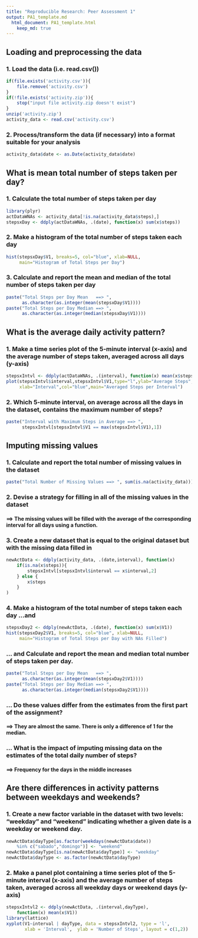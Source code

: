 ```yaml
---
title: "Reproducible Research: Peer Assessment 1"
output: PA1_template.md 
  html_document: PA1_template.html
    keep_md: true
---
```



## Loading and preprocessing the data

### 1. Load the data (i.e. read.csv())
```r
if(file.exists('activity.csv')){
    file.remove('activity.csv')
}    
if(!file.exists('activity.zip')){
    stop("input file activity.zip doesn't exist")
}
unzip('activity.zip')
activity_data <- read.csv('activity.csv')
```

### 2. Process/transform the data (if necessary) into a format suitable for your analysis
```r
activity_data$date <- as.Date(activity_data$date)
```


## What is mean total number of steps taken per day?

### 1. Calculate the total number of steps taken per day
```r
library(plyr)
actDataWNAs <- activity_data[!is.na(activity_data$steps),]
stepsxDay <- ddply(actDataWNAs, .(date), function(x) sum(x$steps))
```

### 2. Make a histogram of the total number of steps taken each day
```r
hist(stepsxDay$V1, breaks=5, col="blue", xlab=NULL,
     main="Histogram of Total Steps per Day")
```

### 3. Calculate and report the mean and median of the total number of steps taken per day
```r
paste("Total Steps per Day Mean   ==> ", 
      as.character(as.integer(mean(stepsxDay$V1))))
paste("Total Steps per Day Median ==> ",
      as.character(as.integer(median(stepsxDay$V1))))
```


## What is the average daily activity pattern?

### 1. Make a time series plot of the 5-minute interval (x-axis) and the average number of steps taken, averaged across all days (y-axis)
```r
stepsxIntvl <- ddply(actDataWNAs, .(interval), function(x) mean(x$steps))
plot(stepsxIntvl$interval,stepsxIntvl$V1,type="l",ylab="Average Steps",
     xlab="Interval",col="blue",main="Averaged Steps per Interval")
```

### 2.  Which 5-minute interval, on average across all the days in the dataset, contains the maximum number of steps?
```r
paste("Interval with Maximum Steps in Average ==> ",
      stepsxIntvl[stepsxIntvl$V1 == max(stepsxIntvl$V1),1])
```


## Imputing missing values

### 1.  Calculate and report the total number of missing values in the dataset
```r
paste("Total Number of Missing Values ==> ", sum(is.na(activity_data)))
```

### 2.  Devise a strategy for filling in all of the missing values in the dataset
####    ==> The missing values will be filled with the average of the corresponding interval for all days using a function.

### 3.  Create a new dataset that is equal to the original dataset but with the missing data filled in
```r
newActData <- ddply(activity_data, .(date,interval), function(x)
    if(is.na(x$steps)){
        stepsxIntvl[stepsxIntvl$interval == x$interval,2]
    } else {
        x$steps
    }
)
```

### 4.  Make a histogram of the total number of steps taken each day ...and  
```r
stepsxDay2 <- ddply(newActData, .(date), function(x) sum(x$V1))
hist(stepsxDay2$V1, breaks=5, col="blue", xlab=NULL,
     main="Histogram of Total Steps per Day with NAs Filled")
```

###     ... and Calculate and report the mean and median total number of steps taken per day. 
```r
paste("Total Steps per Day Mean   ==> ", 
      as.character(as.integer(mean(stepsxDay2$V1))))
paste("Total Steps per Day Median ==> ",
      as.character(as.integer(median(stepsxDay2$V1))))
```

### ... Do these values differ from the estimates from the first part of the assignment? 
#### ==> They are almost the same. There is only a difference of 1 for the median.

### ... What is the impact of imputing missing data on the estimates of the total daily number of steps?
#### ==> Frequency for the days in the middle increases


## Are there differences in activity patterns between weekdays and weekends?

### 1.  Create a new factor variable in the dataset with two levels: "weekday" and "weekend" indicating whether a given date is a weekday or weekend day.
```r
newActData$dayType[as.factor(weekdays(newActData$date))
    %in% c("sabado","domingo")] <- "weekend"
newActData$dayType[is.na(newActData$dayType)] <- "weekday"
newActData$dayType <- as.factor(newActData$dayType)
```

### 2.  Make a panel plot containing a time series plot of the 5-minute interval (x-axis) and the average number of steps taken, averaged across all weekday days or weekend days (y-axis)
```r
stepsxIntvl2 <- ddply(newActData, .(interval,dayType), 
    function(x) mean(x$V1))
library(lattice)
xyplot(V1~interval | dayType, data = stepsxIntvl2, type = 'l',
       xlab = 'Interval',  ylab = 'Number of Steps', layout = c(1,2))
```

